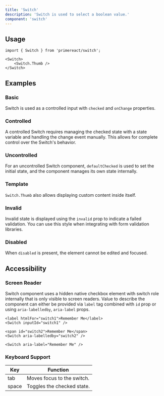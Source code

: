 ```yaml
---
title: 'Switch'
description: 'Switch is used to select a boolean value.'
component: 'switch'
---
```


## Usage

```tsx
import { Switch } from 'primereact/switch';
```

```tsx
<Switch>
    <Switch.Thumb />
</Switch>
```

## Examples

### Basic

Switch is used as a controlled input with `checked` and `onChange` properties.

<DocComponentViewer name="switch:basic-demo" />

### Controlled

A controlled Switch requires managing the checked state with a state variable and handling the change event manually. This allows for complete control over the Switch's behavior.

<DocComponentViewer name="switch:controlled-demo" />

### Uncontrolled

For an uncontrolled Switch component, `defaultChecked` is used to set the initial state, and the component manages its own state internally.

<DocComponentViewer name="switch:uncontrolled-demo" />

### Template

`Switch.Thumb` also allows displaying custom content inside itself.

<DocComponentViewer name="switch:template-demo" />

### Invalid

Invalid state is displayed using the `invalid` prop to indicate a failed validation. You can use this style when integrating with form validation libraries.

<DocComponentViewer name="switch:invalid-demo" />

### Disabled

When `disabled` is present, the element cannot be edited and focused.

<DocComponentViewer name="switch:disabled-demo" />

## Accessibility

### Screen Reader

Switch component uses a hidden native checkbox element with switch role internally that is only visible to screen readers. Value to describe the component can either be provided via `label` tag combined with `id` prop or using `aria-labelledby`, `aria-label` props.

```tsx
<label htmlFor="switch1">Remember Me</label>
<Switch inputId="switch1" />

<span id="switch2">Remember Me</span>
<Switch aria-labelledby="switch2" />

<Switch aria-label="Remember Me" />
```

### Keyboard Support

| Key   | Function                   |
| ----- | -------------------------- |
| tab   | Moves focus to the switch. |
| space | Toggles the checked state. |
